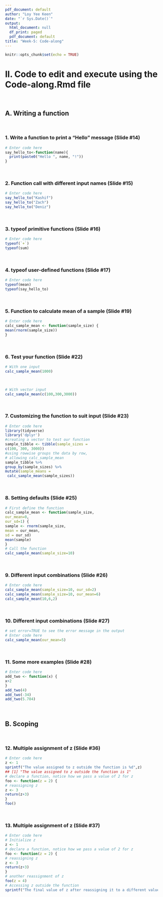 ```yaml
---
pdf_document: default
author: "Loy Yee Keen"
date: "`r Sys.Date()`"
output:
  html_document: null
  df_print: paged
  pdf_document: default
title: "Week-5: Code-along"
---
```


  ```r
knitr::opts_chunk$set(echo = TRUE)
```

# II. Code to edit and execute using the Code-along.Rmd file 
<br>

## A. Writing a function
<br>

### 1. Write a function to print a "Hello" message (Slide #14)

```r
# Enter code here
say_hello_to<-function(name){
  print(paste0("Hello ", name, "!"))
}
```
<br>

### 2. Function call with different input names (Slide #15)

```r
# Enter code here
say_hello_to("Kashif")
say_hello_to("Zach")
say_hello_to("Deniz")
```
<br>

### 3. typeof primitive functions (Slide #16)

```r
# Enter code here
typeof(`+`)
typeof(sum)
```
<br>

### 4. typeof user-defined functions (Slide #17)

```r
# Enter code here
typeof(mean)
typeof(say_hello_to)
```
<br>

### 5. Function to calculate mean of a sample (Slide #19)

```r
# Enter code here
calc_sample_mean <- function(sample_size) {
mean(rnorm(sample_size))
}
```
<br>

### 6. Test your function (Slide #22)

```r
# With one input
calc_sample_mean(1000)
```
<br>
```r
# With vector input
calc_sample_mean(c(100,300,3000))
```
<br>

### 7. Customizing the function to suit input (Slide #23)

```r
# Enter code here
library(tidyverse)
library('dplyr')
#creating a vector to test our function
sample_tibble <- tibble(sample_sizes =
c(100, 300, 3000))
#using rowwise groups the data by row,
# allowing calc_sample_mean
sample_tibble %>%
group_by(sample_sizes) %>%
mutate(sample_means =
 calc_sample_mean(sample_sizes))
```
<br>

### 8. Setting defaults (Slide #25)

```r
# First define the function
calc_sample_mean <- function(sample_size,
our_mean=0,
our_sd=1) {
sample <- rnorm(sample_size,
mean = our_mean,
sd = our_sd)
mean(sample)
}
# Call the function 
calc_sample_mean(sample_size=10)
```
<br>

### 9. Different input combinations (Slide #26)

```r
# Enter code here 
calc_sample_mean(sample_size=10, our_sd=2)
calc_sample_mean(sample_size=10, our_mean=6)
calc_sample_mean(10,6,2)
```
<br>

### 10. Different input combinations (Slide #27)

```r
# set error=TRUE to see the error message in the output
# Enter code here 
calc_sample_mean(our_mean=5)
```
<br>

### 11. Some more examples (Slide #28)

```r
# Enter code here 
add_two <- function(x) {
x+2
}
add_two(4)
add_two(-34)
add_two(5.784)
```
<br>

## B. Scoping
<br>

### 12. Multiple assignment of z (Slide #36)

```r
# Enter code here
z <- 1
sprintf("The value assigned to z outside the function is %d",z)
## [1] "The value assigned to z outside the function is 1"
# declare a function, notice how we pass a value of 2 for z
foo <- function(z = 2) {
# reassigning z
z <- 3
return(z+3)
}
foo()
```
<br>

### 13. Multiple assignment of z (Slide #37)

```r
# Enter code here
# Initialize z
z <- 1
# declare a function, notice how we pass a value of 2 for z
foo <- function(z = 2) {
# reassigning z
z <- 3
return(z+3)
}
# another reassignment of z
foo(z = 4)
# Accessing z outside the function
sprintf("The final value of z after reassigning it to a different value inside the function is %d",z)
```
<br>